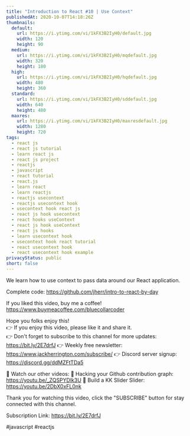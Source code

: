 ```yaml
---
title: "Introduction to React #10 | Use Context"
publishedAt: 2020-10-07T14:18:26Z
thumbnails:
  default:
    url: https://i.ytimg.com/vi/1kFX3B2IyH0/default.jpg
    width: 120
    height: 90
  medium:
    url: https://i.ytimg.com/vi/1kFX3B2IyH0/mqdefault.jpg
    width: 320
    height: 180
  high:
    url: https://i.ytimg.com/vi/1kFX3B2IyH0/hqdefault.jpg
    width: 480
    height: 360
  standard:
    url: https://i.ytimg.com/vi/1kFX3B2IyH0/sddefault.jpg
    width: 640
    height: 480
  maxres:
    url: https://i.ytimg.com/vi/1kFX3B2IyH0/maxresdefault.jpg
    width: 1280
    height: 720
tags:
  - react js
  - react js tutorial
  - learn react js
  - react js project
  - reactjs
  - javascript
  - react tutorial
  - react.js
  - learn react
  - learn reactjs
  - reactjs usecontext
  - reactjs usecontext hook
  - usecontext hook react js
  - react js hook usecontext
  - react hooks useContext
  - react js hook useContext
  - react js hooks
  - learn usecontext hook
  - usecontext hook react tutorial
  - react usecontext hook
  - react usecontext hook example
privacyStatus: public
short: false
---
```

  
  We learn how to use context to pass data around our React application.

Complete code: https://github.com/jherr/intro-to-react-by-day

If you liked this video, buy me a coffee! https://www.buymeacoffee.com/bluecollarcoder

Hope you folks enjoy this!    
👉 If you enjoy this video, please like it and share it.    
👉 Don't forget to subscribe to this channel for more updates: https://bit.ly/2E7drfJ
👉 Weekly free newsletter: https://www.jackherrington.com/subscribe/
👉 Discord server signup: https://discord.gg/ddMZFtTDa5

💢 Watch our other videos:
💟 Hacking your Github contribution graph: https://youtu.be/_ZQSPYDlk3U
💟 Build a KK Slider Slider: https://youtu.be/2DbX0xFL0nk

Thank you for watching this video, click the "SUBSCRIBE" button for stay connected with this channel. 

Subscription Link:  https://bit.ly/2E7drfJ

#javascript #reactjs
  